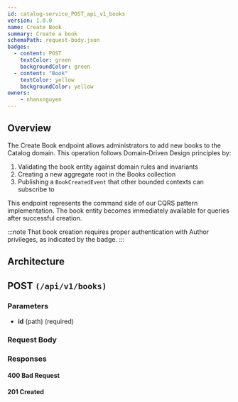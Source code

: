 ```yaml
---
id: catalog-service_POST_api_v1_books
version: 1.0.0
name: Create Book
summary: Create a book
schemaPath: request-body.json
badges:
  - content: POST
    textColor: green
    backgroundColor: green
  - content: "Book"
    textColor: yellow
    backgroundColor: yellow
owners:
    - nhanxnguyen
---
```


## Overview

The Create Book endpoint allows administrators to add new books to the Catalog domain. This operation follows Domain-Driven Design principles by:

1. Validating the book entity against domain rules and invariants
2. Creating a new aggregate root in the Books collection
3. Publishing a `BookCreatedEvent` that other bounded contexts can subscribe to

This endpoint represents the command side of our CQRS pattern implementation. The book entity becomes immediately available for queries after successful creation.

:::note
That book creation requires proper authentication with Author privileges, as indicated by the badge.
:::

## Architecture

<NodeGraph />

## POST `(/api/v1/books)`

### Parameters

- **id** (path) (required)

### Request Body

<SchemaViewer file="request-body.json" maxHeight="500" id="request-body" />

### Responses

#### <span className="text-orange-500">400 Bad Request</span>

<SchemaViewer file="response-400.json" maxHeight="500" id="response-400" />

#### <span className="text-green-500">201 Created</span>
